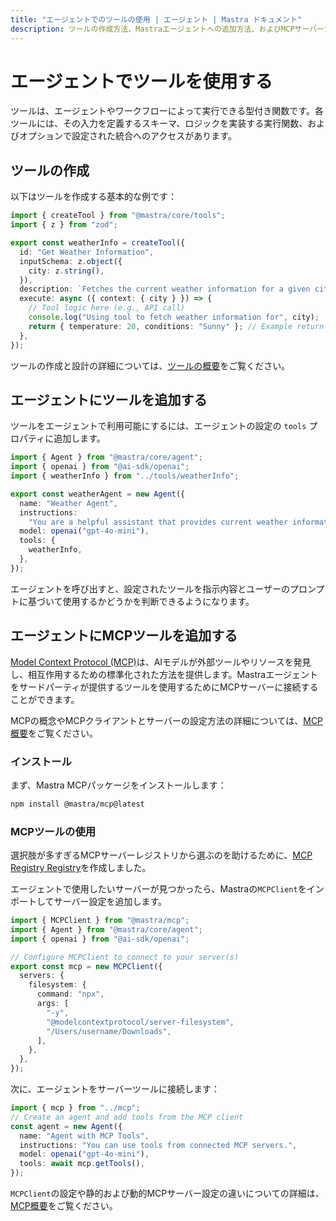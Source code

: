```yaml
---
title: "エージェントでのツールの使用 | エージェント | Mastra ドキュメント"
description: ツールの作成方法、Mastraエージェントへの追加方法、およびMCPサーバーからのツールの統合方法について学びます。
---
```


# エージェントでツールを使用する

ツールは、エージェントやワークフローによって実行できる型付き関数です。各ツールには、その入力を定義するスキーマ、ロジックを実装する実行関数、およびオプションで設定された統合へのアクセスがあります。

## ツールの作成

以下はツールを作成する基本的な例です：

```typescript filename="src/mastra/tools/weatherInfo.ts" copy
import { createTool } from "@mastra/core/tools";
import { z } from "zod";

export const weatherInfo = createTool({
  id: "Get Weather Information",
  inputSchema: z.object({
    city: z.string(),
  }),
  description: `Fetches the current weather information for a given city`,
  execute: async ({ context: { city } }) => {
    // Tool logic here (e.g., API call)
    console.log("Using tool to fetch weather information for", city);
    return { temperature: 20, conditions: "Sunny" }; // Example return
  },
});
```

ツールの作成と設計の詳細については、[ツールの概要](/docs/tools-mcp/overview)をご覧ください。

## エージェントにツールを追加する

ツールをエージェントで利用可能にするには、エージェントの設定の `tools` プロパティに追加します。

```typescript filename="src/mastra/agents/weatherAgent.ts" {3,11}
import { Agent } from "@mastra/core/agent";
import { openai } from "@ai-sdk/openai";
import { weatherInfo } from "../tools/weatherInfo";

export const weatherAgent = new Agent({
  name: "Weather Agent",
  instructions:
    "You are a helpful assistant that provides current weather information. When asked about the weather, use the weather information tool to fetch the data.",
  model: openai("gpt-4o-mini"),
  tools: {
    weatherInfo,
  },
});
```

エージェントを呼び出すと、設定されたツールを指示内容とユーザーのプロンプトに基づいて使用するかどうかを判断できるようになります。

## エージェントにMCPツールを追加する

[Model Context Protocol (MCP)](https://modelcontextprotocol.io/introduction)は、AIモデルが外部ツールやリソースを発見し、相互作用するための標準化された方法を提供します。Mastraエージェントをサードパーティが提供するツールを使用するためにMCPサーバーに接続することができます。

MCPの概念やMCPクライアントとサーバーの設定方法の詳細については、[MCP概要](/docs/tools-mcp/mcp-overview)をご覧ください。

### インストール

まず、Mastra MCPパッケージをインストールします：

```bash npm2yarn copy
npm install @mastra/mcp@latest
```

### MCPツールの使用

選択肢が多すぎるMCPサーバーレジストリから選ぶのを助けるために、[MCP Registry Registry](https://mastra.ai/mcp-registry-registry)を作成しました。

エージェントで使用したいサーバーが見つかったら、Mastraの`MCPClient`をインポートしてサーバー設定を追加します。

```typescript filename="src/mastra/mcp.ts" {1,7-16}
import { MCPClient } from "@mastra/mcp";
import { Agent } from "@mastra/core/agent";
import { openai } from "@ai-sdk/openai";

// Configure MCPClient to connect to your server(s)
export const mcp = new MCPClient({
  servers: {
    filesystem: {
      command: "npx",
      args: [
        "-y",
        "@modelcontextprotocol/server-filesystem",
        "/Users/username/Downloads",
      ],
    },
  },
});
```

次に、エージェントをサーバーツールに接続します：

```typescript filename="src/mastra/agents/mcpAgent.ts" {7}
import { mcp } from "../mcp";
// Create an agent and add tools from the MCP client
const agent = new Agent({
  name: "Agent with MCP Tools",
  instructions: "You can use tools from connected MCP servers.",
  model: openai("gpt-4o-mini"),
  tools: await mcp.getTools(),
});
```

`MCPClient`の設定や静的および動的MCPサーバー設定の違いについての詳細は、[MCP概要](/docs/tools-mcp/mcp-overview)をご覧ください。
